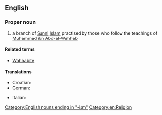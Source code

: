 {{wikipedia}}
==English==

===Proper noun===
{{en-proper noun|-}}

#{{Islam}} a branch of [[Sunni]] [[Islam]] practised by those who follow the teachings of [[w:Muhammad ibn Abd-al-Wahhab|Muhammad ibn Abd-al-Wahhab]]

====Related terms====
*[[Wahhabite]]

====Translations====
{{trans-top|branch of Sunni Islam}}
* Croatian: {{t-|hr|vahabizam|m}}
* German: {{t+|de|Wahhabismus|m}}
{{trans-mid}}
* Italian: {{t-|it|wahhabismo|m}}
{{trans-bottom}}

[[Category:English nouns ending in "-ism"]]
[[Category:en:Religion]]